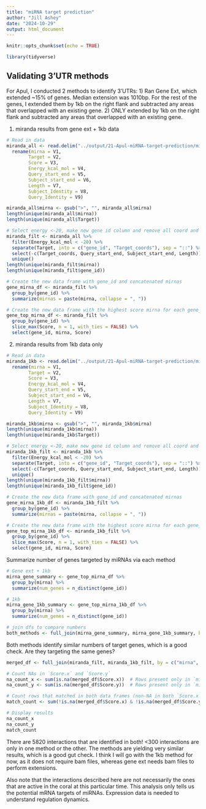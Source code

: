 ```yaml
---
title: "miRNA target prediction"
author: "Jill Ashey"
date: "2024-10-29"
output: html_document
---
```


```r
knitr::opts_chunk$set(echo = TRUE)

library(tidyverse)
```

## Validating 3'UTR methods 

For Apul, I conducted 2 methods to identify 3'UTRs: 
1) Ran Gene Ext, which extended ~15% of genes. Median extension was 1010bp. For the rest of the genes, I extended them by 1kb on the right flank and subtracted any areas that overlapped with an existing gene. 
2) ONLY extended by 1kb on the right flank and subtracted any areas that overlapped with an existing gene. 

1) miranda results from gene ext + 1kb data 
```r
# Read in data 
miranda_all <- read.delim("../output/21-Apul-miRNA-target-prediction/miranda_strict_all_3UTRs_parsed_Apul.txt", header = F) %>% 
  rename(mirna = V1,
        Target = V2, 
        Score = V3, 
        Energy_kcal_mol = V4, 
        Query_start_end = V5, 
        Subject_start_end = V6,
        Length = V7, 
        Subject_Identity = V8, 
        Query_Identity = V9)

miranda_all$mirna <- gsub(">", "", miranda_all$mirna)
length(unique(miranda_all$mirna))
length(unique(miranda_all$Target))

# Select energy <-20, make new gene id column and remove all coord and length info 
miranda_filt <- miranda_all %>%
  filter(Energy_kcal_mol < -20) %>%
  separate(Target, into = c("gene_id", "Target_coords"), sep = "::") %>%
  select(-c(Target_coords, Query_start_end, Subject_start_end, Length)) %>%
  unique()
length(unique(miranda_filt$mirna))
length(unique(miranda_filt$gene_id))

# Create the new data frame with gene_id and concatenated mirnas
gene_mirna_df <- miranda_filt %>%
  group_by(gene_id) %>%
  summarize(mirnas = paste(mirna, collapse = ", "))

# Create the new data frame with the highest score mirna for each gene_id
gene_top_mirna_df <- miranda_filt %>%
  group_by(gene_id) %>%
  slice_max(Score, n = 1, with_ties = FALSE) %>%
  select(gene_id, mirna, Score)
```

2) miranda results from 1kb data only 
```r
# Read in data 
miranda_1kb <- read.delim("../output/21-Apul-miRNA-target-prediction/miranda_strict_all_1kb_parsed_apul.txt", header = F) %>% 
  rename(mirna = V1,
        Target = V2, 
        Score = V3, 
        Energy_kcal_mol = V4, 
        Query_start_end = V5, 
        Subject_start_end = V6,
        Length = V7, 
        Subject_Identity = V8, 
        Query_Identity = V9)

miranda_1kb$mirna <- gsub(">", "", miranda_1kb$mirna)
length(unique(miranda_1kb$mirna))
length(unique(miranda_1kb$Target))

# Select energy <-20, make new gene id column and remove all coord and length info 
miranda_1kb_filt <- miranda_1kb %>%
  filter(Energy_kcal_mol < -20) %>%
  separate(Target, into = c("gene_id", "Target_coords"), sep = "::") %>%
  select(-c(Target_coords, Query_start_end, Subject_start_end, Length)) %>%
  unique()
length(unique(miranda_1kb_filt$mirna))
length(unique(miranda_1kb_filt$gene_id))

# Create the new data frame with gene_id and concatenated mirnas
gene_mirna_1kb_df <- miranda_1kb_filt %>%
  group_by(gene_id) %>%
  summarize(mirnas = paste(mirna, collapse = ", "))

# Create the new data frame with the highest score mirna for each gene_id
gene_top_mirna_1kb_df <- miranda_1kb_filt %>%
  group_by(gene_id) %>%
  slice_max(Score, n = 1, with_ties = FALSE) %>%
  select(gene_id, mirna, Score)
```

Summarize number of genes targeted by miRNAs via each method 
```r
# Gene ext + 1kb
mirna_gene_summary <- gene_top_mirna_df %>%
  group_by(mirna) %>%
  summarize(num_genes = n_distinct(gene_id))

# 1kb 
mirna_gene_1kb_summary <- gene_top_mirna_1kb_df %>%
  group_by(mirna) %>%
  summarize(num_genes = n_distinct(gene_id))

# join dfs to compare numbers 
both_methods <- full_join(mirna_gene_summary, mirna_gene_1kb_summary, by = "mirna")
```

Both methods identify similar numbers of target genes, which is a good check. Are they targeting the same genes? 
```r
merged_df <- full_join(miranda_filt, miranda_1kb_filt, by = c("mirna", "gene_id"))

# Count NAs in `Score.x` and `Score.y`
na_count_x <- sum(is.na(merged_df$Score.x))  # Rows present only in `miranda_filt` - gene ext + 1kb
na_count_y <- sum(is.na(merged_df$Score.y))  # Rows present only in `miranda_1kb_filt` - 1kb only 

# Count rows that matched in both data frames (non-NA in both `Score.x` and `Score.y`)
match_count <- sum(!is.na(merged_df$Score.x) & !is.na(merged_df$Score.y))

# Display results
na_count_x
na_count_y
match_count
```

There are 5820 interactions that are identified in both! <300 interactions are only in one method or the other. The methods are yielding very similar results, which is a good gut check. I think I will go with the 1kb method for now, as it does not require bam files, whereas gene ext needs bam files to perform extensions. 

Also note that the interactions described here are not necessarily the ones that are active in the coral at this particular time. This analysis only tells us the potential mRNA targets of miRNAs. Expression data is needed to understand regulation dynamics. 


